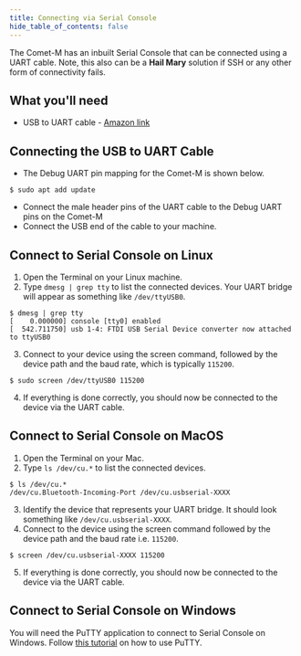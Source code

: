 ```yaml
---
title: Connecting via Serial Console
hide_table_of_contents: false
---
```


The Comet-M has an inbuilt Serial Console that can be connected using a UART cable. Note, this also can be a **Hail Mary** solution if SSH or any other form of connectivity fails.

## What you'll need

* USB to UART cable - [Amazon link](https://www.amazon.com/Serial-Adapter-Signal-Prolific-Windows/dp/B08BLKBK1K)

## Connecting the USB to UART Cable

* The Debug UART pin mapping for the Comet-M is shown below.

```
$ sudo apt add update
```

* Connect the male header pins of the UART cable to the Debug UART pins on the Comet-M
* Connect the USB end of the cable to your machine.

## Connect to Serial Console on Linux

1. Open the Terminal on your Linux machine.
2. Type `dmesg | grep tty` to list the connected devices. Your UART bridge will appear as something like `/dev/ttyUSB0`.

```
$ dmesg | grep tty
[    0.000000] console [tty0] enabled
[  542.711750] usb 1-4: FTDI USB Serial Device converter now attached to ttyUSB0
```

3. Connect to your device using the screen command, followed by the device path and the baud rate, which is typically `115200`.

```
$ sudo screen /dev/ttyUSB0 115200
```

4. If everything is done correctly, you should now be connected to the device via the UART cable.

## Connect to Serial Console on MacOS

1. Open the Terminal on your Mac.
2. Type `ls /dev/cu.*` to list the connected devices.

```
$ ls /dev/cu.*
/dev/cu.Bluetooth-Incoming-Port /dev/cu.usbserial-XXXX
```

3. Identify the device that represents your UART bridge. It should look something like `/dev/cu.usbserial-XXXX`.
4. Connect to the device using the screen command followed by the device path and the baud rate i.e. `115200`.

```
$ screen /dev/cu.usbserial-XXXX 115200 
```

5. If everything is done correctly, you should now be connected to the device via the UART cable.

## Connect to Serial Console on Windows

You will need the PuTTY application to connect to Serial Console on Windows. Follow [this tutorial](https://www.notion.so/Using-PuTTY-on-Windows-3fba4ed0345f4bff98e6a2ac741c1fb0?pvs=21) on how to use PuTTY.